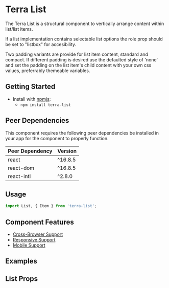 


<Badge />

# Terra List

The Terra List is a structural component to vertically arrange content within list/list items.

If a list implementation contains selectable list options the role prop should be set to "listbox" for accesibility.

Two padding variants are provide for list item content, standard and compact. If different padding is desired use the defaulted style of 'none' and set the padding on the list item's child content with your own css values, preferrably themeable variables.

## Getting Started

- Install with [npmjs](https://www.npmjs.com):
  - `npm install terra-list`

<!-- AUTO-GENERATED-CONTENT:START Peer Dependencies -->
## Peer Dependencies

This component requires the following peer dependencies be installed in your app for the component to properly function.

| Peer Dependency | Version |
|-|-|
| react | ^16.8.5 |
| react-dom | ^16.8.5 |
| react-intl | ^2.8.0 |

<!-- AUTO-GENERATED-CONTENT:END -->

## Usage

```jsx
import List, { Item } from 'terra-list';
```

## Component Features
* [Cross-Browser Support](https://engineering.cerner.com/terra-ui/about/terra-ui/component-standards#cross-browser-support)
* [Responsive Support](https://engineering.cerner.com/terra-ui/about/terra-ui/component-standards#responsive-support)
* [Mobile Support](https://engineering.cerner.com/terra-ui/about/terra-ui/component-standards#mobile-support)

## Examples
<ListExample title="Default List" />
<ListDividedExample title="Divided List" />
<ListPaddedExample title="Padded List" />
<AriaDescribedByVisibleList
  title="Patient List with Visible Instructions using the ariaDescribedBy prop for accessibility"
  description="For assistive technology users, this example adds the aria-describedby attribute
  (in reference to the visible text above the list) to give additional instructions for how the user
  should use this list."
/>
<AriaDescribedByHiddenList
  title="Patient List with Visually Hidden Instructions using the ariaDescribedBy prop for accessibility"
  description="For assistive technology users, this example adds the aria-describedby attribute
  (in reference to visually hidden text) to give additional instructions for how the user
  should use this list."
/>
<AriaDescriptionList
  title="Patient List with instructions using the ariaDescription prop for accessibility"
  description="For assistive technology users, this example adds the aria-description attribute
  to give additional instructions for how the user should use this list."
/>
<AriaDetailsList
  title="Patient List with Visible Instructions using the ariaDetails prop for  accessibility"
  description="For assistive technology users, this example adds the aria-details attribute
  (in reference to the visible text above the list) to give additional instructions for how the user
  should use this list."
/>

## List Props
<ListPropsTable />
